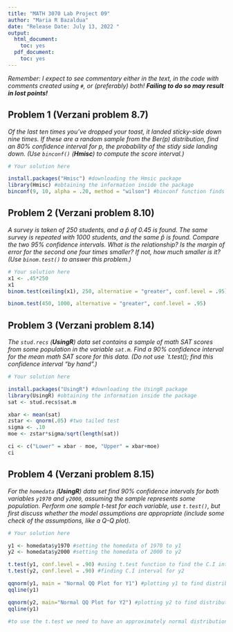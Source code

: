 ---
title: "MATH 3070 Lab Project 09"
author: "Maria R Bazaldua"
date: "Release Date: July 13, 2022 "
output:
  html_document:
    toc: yes
  pdf_document:
    toc: yes
---

*Remember: I expect to see commentary either in the text, in the code with comments created using `#`, or (preferably) both! **Failing to do so may result in lost points!***


## Problem 1 (Verzani problem 8.7)
*Of the last ten times you've dropped your toast, it landed sticky-side down nine times. If these are a random sample from the $\text{Ber}(p)$ distribution, find an 80% confidence interval for $p$, the probability of the stidy side landing down. (Use `binconf()` (**Hmisc**) to compute the score interval.)*

```{r, tidy = TRUE}
# Your solution here

install.packages("Hmisc") #downloading the Hmsic package
library(Hmisc) #obtaining the information inside the package
binconf(9, 10, alpha = .20, method = "wilson") #binconf function finds the two tailed confidence 

```

## Problem 2 (Verzani problem 8.10)
*A survey is taken of 250 students, and a $\hat{p}$ of 0.45 is found. The same survey is repeated with 1000 students, and the same $\hat{p}$ is found. Compare the two 95% confidence intervals. What is the relationship? Is the margin of error for the second one four times smaller? If not, how much smaller is it? (Use `binom.test()` to answer this problem.)*

```{r, tidy = TRUE}
# Your solution here
x1 <- .45*250
x1
binom.test(ceiling(x1), 250, alternative = "greater", conf.level = .95)

binom.test(450, 1000, alternative = "greater", conf.level = .95)

```

## Problem 3 (Verzani problem 8.14)
*The `stud.recs` (**UsingR**) data set contains a sample of math SAT scores from some population in the variable `sat.m`. Find a 90% confidence interval for the mean math SAT score for this data. (Do not use `t.test(); find this confidence interval "by hand".)*

```{r, tidy = TRUE}
# Your solution here

install.packages("UsingR") #downloading the UsingR package
library(UsingR) #obtaining the information inside the package
sat <- stud.recs$sat.m

xbar <- mean(sat)
zstar <- qnorm(.05) #two tailed test 
sigma <- .10
moe <- zstar*sigma/sqrt(length(sat))

ci <- c("Lower" = xbar - moe, "Upper" = xbar+moe)
ci

```

## Problem 4 (Verzani problem 8.15)
*For the `homedata` (**UsingR**) data set find 90% confidence intervals for both variables `y1970` and `y2000`, assuming the sample represents some population. Perform one sample t-test for each variable, use `t.test()`, but first discuss whether the model assumptions are appropriate (include some check of the assumptions, like a Q-Q plot).*

```{r, tidy = TRUE}
# Your solution here

y1 <- homedata$y1970 #setting the homedata of 1970 to y1
y2 <- homedata$y2000 #setting the homedata of 2000 to y2

t.test(y1, conf.level = .90) #using t.test function to find the C.I interval
t.test(y2, conf.level = .90) #finding C.I interval for y2

qqnorm(y1, main = "Normal QQ Plot for Y1") #plotting y1 to find distribution
qqline(y1)

qqnorm(y2, main="Normal QQ Plot for Y2") #plotting y2 to find distribution
qqline(y1)

#to use the t.test we need to have an approximately normal distribution, small sample, and unknown sigma, therefore, it makes sense to use the t.test for homedata$1970 because the distribution is approximately normal. However, the distribution for homedata$2000 strays away from the normal line more and likely does not have a normal distribution. 

```